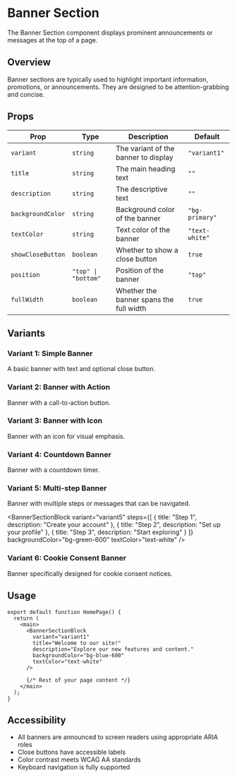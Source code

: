 # Banner Section

The Banner Section component displays prominent announcements or messages at the top of a page.

## Overview

Banner sections are typically used to highlight important information, promotions, or announcements. They are designed to be attention-grabbing and concise.

## Props

| Prop | Type | Description | Default |
|------|------|-------------|---------|
| `variant` | `string` | The variant of the banner to display | `"variant1"` |
| `title` | `string` | The main heading text | `""` |
| `description` | `string` | The descriptive text | `""` |
| `backgroundColor` | `string` | Background color of the banner | `"bg-primary"` |
| `textColor` | `string` | Text color of the banner | `"text-white"` |
| `showCloseButton` | `boolean` | Whether to show a close button | `true` |
| `position` | `"top" \| "bottom"` | Position of the banner | `"top"` |
| `fullWidth` | `boolean` | Whether the banner spans the full width | `true` |

## Variants

### Variant 1: Simple Banner

A basic banner with text and optional close button.

<BannerSectionBlock
  variant="variant1"
  title="New Feature Available!"
  description="Check out our latest update with exciting new capabilities."
  backgroundColor="bg-blue-600"
  textColor="text-white"
  showCloseButton={true}
/>

### Variant 2: Banner with Action

Banner with a call-to-action button.

<BannerSectionBlock
  variant="variant2"
  title="Limited Time Offer"
  description="Get 20% off all products until the end of the month."
  backgroundColor="bg-amber-500"
  textColor="text-black"
  buttonText="Shop Now"
  buttonUrl="/shop"
/>

### Variant 3: Banner with Icon

Banner with an icon for visual emphasis.

<BannerSectionBlock
  variant="variant3"
  title="Important Notice"
  description="Our system will be under maintenance on Saturday."
  icon="Bell"
  backgroundColor="bg-red-500"
  textColor="text-white"
/>

### Variant 4: Countdown Banner

Banner with a countdown timer.

<BannerSectionBlock
  variant="variant4"
  title="Sale Ends Soon"
  description="Don't miss out on our biggest sale of the year!"
  endDate="2025-12-31T23:59:59"
  backgroundColor="bg-purple-600"
  textColor="text-white"
/>

### Variant 5: Multi-step Banner

Banner with multiple steps or messages that can be navigated.

<BannerSectionBlock
  variant="variant5"
  steps={[
    { title: "Step 1", description: "Create your account" },
    { title: "Step 2", description: "Set up your profile" },
    { title: "Step 3", description: "Start exploring" }
  ]}
  backgroundColor="bg-green-600"
  textColor="text-white"
/>

### Variant 6: Cookie Consent Banner

Banner specifically designed for cookie consent notices.

<BannerSectionBlock
  variant="variant6"
  title="Cookie Notice"
  description="We use cookies to enhance your browsing experience."
  acceptButtonText="Accept All"
  rejectButtonText="Reject Non-Essential"
  settingsButtonText="Cookie Settings"
  position="bottom"
  backgroundColor="bg-gray-800"
  textColor="text-white"
/>

## Usage

```tsx
export default function HomePage() {
  return (
    <main>
      <BannerSectionBlock
        variant="variant1"
        title="Welcome to our site!"
        description="Explore our new features and content."
        backgroundColor="bg-blue-600"
        textColor="text-white"
      />
      
      {/* Rest of your page content */}
    </main>
  );
}
```

## Accessibility

- All banners are announced to screen readers using appropriate ARIA roles
- Close buttons have accessible labels
- Color contrast meets WCAG AA standards
- Keyboard navigation is fully supported
